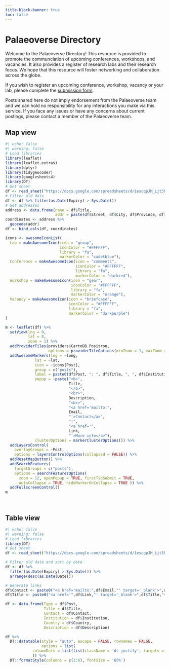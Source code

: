```yaml
---
title-block-banner: true
toc: false
---
```


# Palaeoverse Directory {.center-h1}

::: justify
Welcome to the Palaeoverse Directory! This resource is provided to promote the communciation of upcoming conferences, workshops, and vacancies. It also provides a register of research labs and their research focus. We hope that this resource will foster networking and collaboration across the globe.

If you wish to register an upcoming conference, workshop, vacancy or your lab, please complete the <a href="./form/index.qmd" target="_blank">submission form</a>.

Posts shared here do not imply endorsement from the Palaeoverse team and we can hold no responsibility for any interactions you make via this service. If you face any issues or have any concerns about current postings, please contact a member of the Palaeoverse team.

## Map view  {.center-h2}

```r
#| echo: false
#| warning: false
# Load libraries
library(leaflet)
library(leaflet.extras)
library(dplyr)
library(tidygeocoder)
library(googlesheets4)
library(DT)
# Get sheet
df <- read_sheet("https://docs.google.com/spreadsheets/d/1escqpJM_Ljt5h5claM0xV5e9IEWBv6rNMIsuQsnUXYY/edit?usp=sharing")
# Filter old data
df <- df %>% filter(as.Date(Expiry) > Sys.Date())
# Get addresses
address <- data.frame(name = df$Title,
                      addr = paste(df$Street, df$City, df$Province, df$Country, sep = ", "))
coordinates <- address %>%
  geocode(addr)
df <- bind_cols(df, coordinates)

icons <- awesomeIconList(
  Lab = makeAwesomeIcon(icon = "group",
                        iconColor = "#FFFFFF",
                        library = "fa",
                        markerColor = "cadetblue"),
  Conference = makeAwesomeIcon(icon = "comments", 
                               iconColor = "#FFFFFF",
                               library = "fa",
                               markerColor = "darkred"),
  Workshop = makeAwesomeIcon(icon = "gear",
                             iconColor = "#FFFFFF",
                             library = "fa",
                             markerColor = "orange"),
  Vacancy = makeAwesomeIcon(icon = "briefcase",
                            iconColor = "#FFFFFF",
                            library = "fa",
                            markerColor = "darkpurple")
)

m <- leaflet(df) %>% 
  setView(lng = 0,
          lat = 0,
          zoom = 1) %>% 
  addProviderTiles(providers$CartoDB.Positron,
                   options = providerTileOptions(minZoom = 1, maxZoom = 20)) %>%
  addAwesomeMarkers(lng = ~long,
             lat = ~lat,
             icon = ~icons[Post],
             group = c("posts"),
             label = paste0(df$Post, ": ", df$Title, ", ", df$Institution),
             popup = ~paste("<b>",
                            Title,
                            "</b>",
                            "<br>",
                            Description,
                            "<br>",
                            "<a href='mailto:",
                            Email,
                            "'>Contact</a>",
                            "|",
                            "<a href='",
                            Link,
                            "'>More info</a>"),
             clusterOptions = markerClusterOptions()) %>%
  addLayersControl(
    overlayGroups = ~Post,
    options = layersControlOptions(collapsed = FALSE)) %>%
  addResetMapButton() %>%
  addSearchFeatures(
    targetGroups = c("posts"),
    options = searchFeaturesOptions(
      zoom = 12, openPopup = TRUE, firstTipSubmit = TRUE,
      autoCollapse = TRUE, hideMarkerOnCollapse = TRUE )) %>%
  addFullscreenControl()
m
```

<br>

## Table view  {.center-h2}

```r
#| echo: false
#| warning: false
# Load libraries
library(DT)
# Get sheet
df <- read_sheet("https://docs.google.com/spreadsheets/d/1escqpJM_Ljt5h5claM0xV5e9IEWBv6rNMIsuQsnUXYY/edit?usp=sharing")

# Filter old data and sort by date
df <- df %>%
  filter(as.Date(Expiry) > Sys.Date()) %>%
  arrange(desc(as.Date(Date)))

# Generate links
df$Contact <- paste0("<a href='mailto:",df$Email,"' target='_blank'>",df$Name,"</a>")
df$Title <- paste0("<a href='",df$Link,"' target='_blank'>",df$Title,"</a>")

df <- data.frame(Type = df$Post,
                 Title = df$Title,
                 Contact = df$Contact,
                 Institution = df$Institution,
                 Country = df$Country,
                 Description = df$Description)

df %>%
  DT::datatable(style = "auto", escape = FALSE, rownames = FALSE,
                options = list(
            columnDefs = list(list(className = 'dt-justify', targets = "_all"))
            )) %>%
  DT::formatStyle(columns = c(1:6), fontSize = '65%')
```
:::
